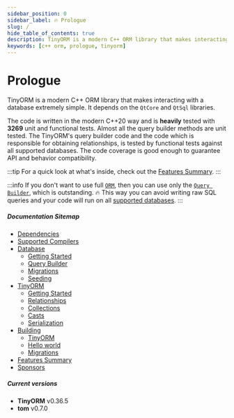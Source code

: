 ```yaml
---
sidebar_position: 0
sidebar_label: 🔥 Prologue
slug: /
hide_table_of_contents: true
description: TinyORM is a modern C++ ORM library that makes interacting with a database extremely simple. It depends on the QtCore and QtSql libraries. The code is written in the modern C++20 way and is heavily tested with 3269 unit and functional tests.
keywords: [c++ orm, prologue, tinyorm]
---
```


# Prologue

TinyORM is a modern C++ ORM library that makes interacting with a database extremely simple. It depends on the `QtCore` and `QtSql` libraries.

The code is written in the modern C++20 way and is __heavily__ tested with __3269__ unit and functional tests. Almost all the query builder methods are unit tested. The TinyORM's query builder code and the code which is responsible for obtaining relationships, is tested by functional tests against all supported databases. The code coverage is good enough to guarantee API and behavior compatibility.

:::tip
For a quick look at what's inside, check out the [Features Summary](features-summary.mdx).
:::

:::info
If you don't want to use full [`ORM`](tinyorm/getting-started.mdx), then you can use only the [`Query Builder`](database/query-builder.mdx), which is outstanding. 🔥 This way you can avoid writing raw SQL queries and your code will run on all [supported databases](database/getting-started.mdx#introduction).
:::

##### Documentation Sitemap

- [Dependencies](dependencies.mdx)
- [Supported Compilers](supported-compilers.mdx)
- [Database](database/getting-started.mdx)
  - [Getting Started](database/getting-started.mdx)
  - [Query Builder](database/query-builder.mdx)
  - [Migrations](database/migrations.mdx)
  - [Seeding](database/seeding.mdx)
- [TinyORM](tinyorm/getting-started.mdx)
  - [Getting Started](tinyorm/getting-started.mdx)
  - [Relationships](tinyorm/relationships.mdx)
  - [Collections](tinyorm/collections.mdx)
  - [Casts](tinyorm/casts.mdx)
  - [Serialization](tinyorm/serialization.mdx)
- [Building](building/tinyorm.mdx)
  - [TinyORM](building/tinyorm.mdx)
  - [Hello world](building/hello-world.mdx)
  - [Migrations](building/migrations.mdx)
- [Features Summary](features-summary.mdx)
- [Sponsors](sponsors.mdx)

##### Current versions

- __TinyORM__ v0.36.5
- __tom__ v0.7.0
